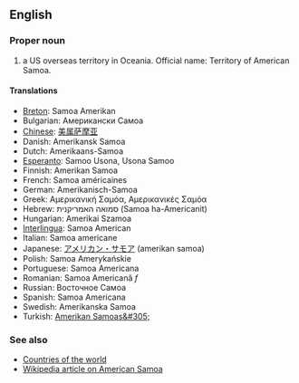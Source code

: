 ==English==

===Proper noun===

# a US overseas territory in Oceania. Official name: Territory of American Samoa.

====Translations====
*[[Breton]]: Samoa Amerikan
*Bulgarian: Американски Самоа
*[[Chinese]]: [[美属萨摩亚]]
*Danish: Amerikansk Samoa
*Dutch: Amerikaans-Samoa
*[[Esperanto]]: Samoo Usona, Usona Samoo
*Finnish: Amerikan Samoa
*French: Samoa américaines
*German: Amerikanisch-Samoa
*Greek: Αμερικανική Σαμόα, Αμερικανικές Σαμόα
*Hebrew: סמואה האמריקנית (Samoa ha-Americanit)
*Hungarian: Amerikai Szamoa
*[[Interlingua]]: Samoa American
*Italian: Samoa americane
*Japanese: [[アメリカン・サモア]] (amerikan samoa)
*Polish: Samoa Amerykańskie
*Portuguese: Samoa Americana
*Romanian: Samoa American&#259; ''f''
*Russian: Восточное Самоа
*Spanish: Samoa Americana
*Swedish: Amerikanska Samoa
*Turkish: [[Amerikan Samoas&#305;]]

===See also===
*[[Countries of the world]]
*[[w:American Samoa|Wikipedia article on American Samoa]]